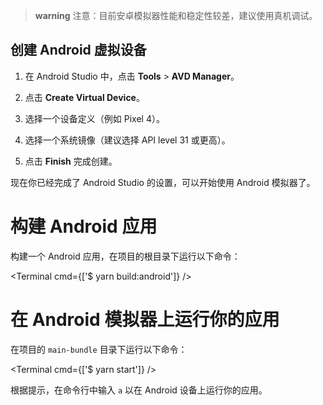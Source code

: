 

> **warning** 注意：目前安卓模拟器性能和稳定性较差，建议使用真机调试。

<AndroidStudioEnvironmentInstructions />

<AndroidStudioInstructions />

## 创建 Android 虚拟设备

1. 在 Android Studio 中，点击 **Tools** > **AVD Manager**。

2. 点击 **Create Virtual Device**。

3. 选择一个设备定义（例如 Pixel 4）。

4. 选择一个系统镜像（建议选择 API level 31 或更高）。

5. 点击 **Finish** 完成创建。

现在你已经完成了 Android Studio 的设置，可以开始使用 Android 模拟器了。

<AndroidEmulatorInstructions />

# 构建 Android 应用

构建一个 Android 应用，在项目的根目录下运行以下命令：

<Terminal cmd={['$ yarn build:android']} />

# 在 Android 模拟器上运行你的应用

在项目的 `main-bundle` 目录下运行以下命令：

<Terminal cmd={['$ yarn start']} />

根据提示，在命令行中输入 `a` 以在 Android 设备上运行你的应用。

